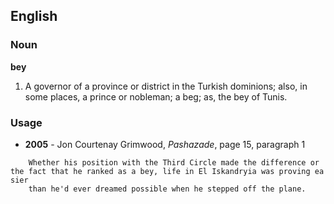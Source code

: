 ==English==

===Noun===

'''bey'''

#A governor of a province or district in the Turkish dominions; also, in some places, a prince or nobleman; a beg; as, the bey of Tunis.


===Usage===
*'''2005''' - Jon Courtenay Grimwood, ''Pashazade'', page 15, paragraph 1
     Whether his position with the Third Circle made the difference or the fact that he ranked as a bey, life in El Iskandryia was proving easier 
     than he'd ever dreamed possible when he stepped off the plane.